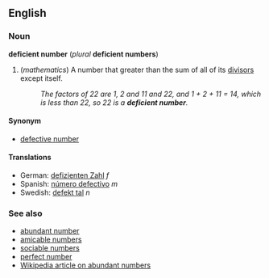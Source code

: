 ==English==
===Noun===
'''deficient number''' (''plural'' '''deficient numbers''')

#(''mathematics'') A number that greater than the sum of all of its [[divisor]]s except itself.
#:''The factors of 22 are 1, 2 and 11 and 22, and 1 + 2 + 11 = 14, which is less than 22, so 22 is a '''deficient number'''.''

====Synonym====
*[[defective number]]

====Translations====
*German: [[defizienten Zahl]] ''f''
*Spanish: [[número defectivo]] ''m''
*Swedish: [[defekt tal]] ''n''

===See also===
*[[abundant number]]
*[[amicable numbers]]
*[[sociable numbers]]
*[[perfect number]]
*[[en:Abundant_number|Wikipedia article on abundant numbers]]